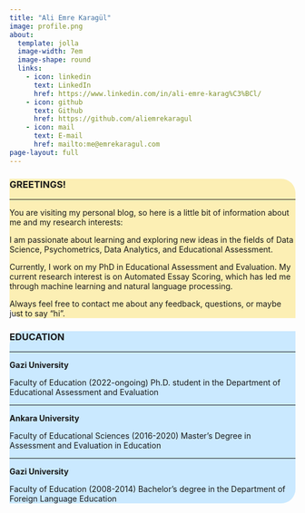 ```yaml
---
title: "Ali Emre Karagül"
image: profile.png
about:
  template: jolla
  image-width: 7em
  image-shape: round
  links:
    - icon: linkedin
      text: LinkedIn
      href: https://www.linkedin.com/in/ali-emre-karag%C3%BCl/
    - icon: github
      text: Github
      href: https://github.com/aliemrekaragul
    - icon: mail
      text: E-mail
      href: mailto:me@emrekaragul.com
page-layout: full
---
```


::: grid
::: {.g-col-12 .g-col-md-6 style="background-color: rgb(252, 239, 180);  border-bottom-left-radius: 25px; border-top-right-radius: 25px;"}
### GREETINGS!

------------------------------------------------------------------------

You are visiting my personal blog, so here is a little bit of information about me and my research interests:

I am passionate about learning and exploring new ideas in the fields of Data Science, Psychometrics, Data Analytics, and Educational Assessment.

Currently, I work on my PhD in Educational Assessment and Evaluation. My current research interest is on Automated Essay Scoring, which has led me through machine learning and natural language processing.

Always feel free to contact me about any feedback, questions, or maybe just to say "hi".
:::

::: {.g-col-12 .g-col-md-6 style="background-color: rgb(202, 233, 255); border-top-left-radius: 25px; border-bottom-right-radius: 25px;"}
### EDUCATION

------------------------------------------------------------------------

**Gazi University**

Faculty of Education (2022-ongoing) Ph.D. student in the Department of Educational Assessment and Evaluation

------------------------------------------------------------------------

**Ankara University**

Faculty of Educational Sciences (2016-2020) Master's Degree in Assessment and Evaluation in Education

------------------------------------------------------------------------

**Gazi University**

Faculty of Education (2008-2014) Bachelor's degree in the Department of Foreign Language Education
:::
:::
